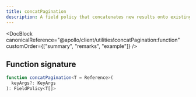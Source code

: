 ```yaml
---
title: concatPagination
description: A field policy that concatenates new results onto existing arrays
---
```


<DocBlock
  canonicalReference="@apollo/client/utilities!concatPagination:function"
  customOrder={["summary", "remarks", "example"]}
/>

## Function signature

```ts
function concatPagination<T = Reference>(
  keyArgs?: KeyArgs
): FieldPolicy<T[]>
```